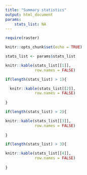 ```yaml
---
title: "Summary statistics"
output: html_document
params:
    stats_list: NA
---
```



```r
require(raster)

```


```r
knitr::opts_chunk$set(echo = TRUE)

stats_list <- params$stats_list

knitr::kable(stats_list[[1]],
             row.names = FALSE)

```

```r
if(length(stats_list) > 1){

  knitr::kable(stats_list[[2]],
             row.names = FALSE)
  
}

```

```r
if(length(stats_list) > 2){

knitr::kable(stats_list[[3]],
             row.names = FALSE)
  
}
```

```r
if(length(stats_list) > 3){

knitr::kable(stats_list[[4]],
             row.names = FALSE)
  
}
```

